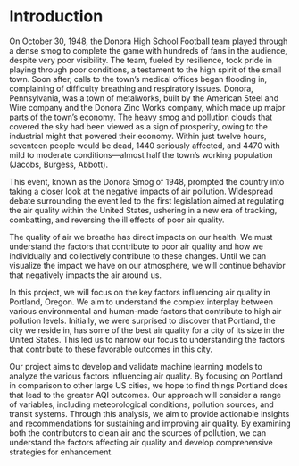 # Introduction

On October 30, 1948, the Donora High School Football team played through a dense smog to complete the game with hundreds of fans in the audience, despite very poor visibility. The team, fueled by resilience, took pride in playing through poor conditions, a testament to the high spirit of the small town. Soon after, calls to the town’s medical offices began flooding in, complaining of difficulty breathing and respiratory issues. Donora, Pennsylvania, was a town of metalworks, built by the American Steel and Wire company and the Donora Zinc Works company, which made up major parts of the town’s economy. The heavy smog and pollution clouds that covered the sky had been viewed as a sign of prosperity, owing to the industrial might that powered their economy. Within just twelve hours, seventeen people would be dead, 1440 seriously affected, and 4470 with mild to moderate conditions---almost half the town’s working population (Jacobs, Burgess, Abbott). 

This event, known as the Donora Smog of 1948, prompted the country into taking a closer look at the negative impacts of air pollution. Widespread debate surrounding the event led to the first legislation aimed at regulating the air quality within the United States, ushering in a new era of tracking, combatting, and reversing the ill effects of poor air quality. 

The quality of air we breathe has direct impacts on our health. We must understand the factors that contribute to poor air quality and how we individually and collectively contribute to these changes. Until we can visualize the impact we have on our atmosphere, we will continue behavior that negatively impacts the air around us. 

In this project, we will focus on the key factors influencing air quality in Portland, Oregon. We aim to understand the complex interplay between various environmental and human-made factors that contribute to high air pollution levels. Initially, we were surprised to discover that Portland, the city we reside in, has some of the best air quality for a city of its size in the United States. This led us to narrow our focus to understanding the factors that contribute to these favorable outcomes in this city.

Our project aims to develop and validate machine learning models to analyze the various factors influencing air quality. By focusing on Portland in comparison to other large US cities, we hope to find things Portland does that lead to the greater AQI outcomes. Our approach will consider a range of variables, including meteorological conditions, pollution sources, and transit systems. Through this analysis, we aim to provide actionable insights and recommendations for sustaining and improving air quality. By examining both the contributors to clean air and the sources of pollution, we can understand the factors affecting air quality and develop comprehensive strategies for enhancement.
